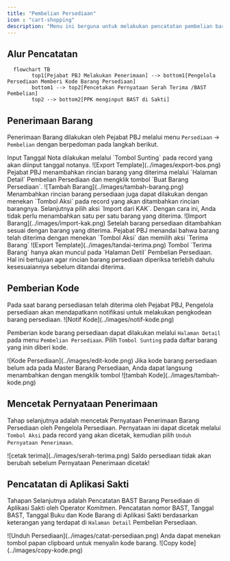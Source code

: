 ```yaml
---
title: "Pembelian Persediaan"
icon : "cart-shopping"
description: "Menu ini berguna untuk melakukan pencatatan pembelian barang persediaan"
---
```


## Alur Pencatatan

```mermaid
  flowchart TB
        top1[Pejabat PBJ Melakukan Penerimaan] --> bottom1[Pengelola Persediaan Memberi Kode Barang Persediaan]
        bottom1 --> top2[Pencetakan Pernyataan Serah Terima /BAST Pembelian]
        top2 --> bottom2[PPK menginput BAST di Sakti]
```

## Penerimaan Barang

Penerimaan Barang dilakukan oleh Pejabat PBJ melalui menu `Persediaan` -> `Pembelian` dengan berpedoman pada langkah berikut.

<Steps>
  <Step title="Menginput Tanggal Nota">
    Input Tanggal Nota dilakukan melalui `Tombol Sunting` pada record yang akan diinput tanggal notanya.
    <Frame caption="Input Tanggal Nota">
        ![Export Template](../images/export-bos.png)
    </Frame>
  </Step>
  <Step title="Melengkapi Rincian Barang Yang Diterima">
    Pejabat PBJ menambahkan rincian barang yang diterima melalui `Halaman Detail` Pembelian Persediaan dan mengklik tombol `Buat Barang Persediaan`.
      <Frame caption="Menambah Rincian Barang Persediaan yang diterima">
        ![Tambah Barang](../images/tambah-barang.png)
    </Frame>
    <Tip>
       Menambahkan rincian barang persediaan juga dapat dilakukan dengan menekan `Tombol Aksi` pada record yang akan ditambahkan rincian barangnya. Selanjutnya pilih aksi `Import dari KAK`. Dengan cara ini, Anda tidak perlu menambahkan satu per satu barang yang diterima.
    <Frame caption="Menambah Rincian Barang Persediaan melalui Import dari KAK">
        ![Import Barang](../images/import-kak.png)
    </Frame>
    </Tip>
  </Step>
    <Step title="Menandai Bahwa Barang Telah Diterima">
    Setelah barang persediaan ditambahkan sesuai dengan barang yang diterima. Pejabat PBJ menandai bahwa barang telah diterima dengan menekan `Tombol Aksi` dan memilih aksi `Terima Barang`
    <Frame caption="Menandai bahwa barang persediaan telah diterima">
        ![Export Template](../images/tandai-terima.png)
    </Frame>
    <Warning>
        Tombol `Terima Barang` hanya akan muncul pada `Halaman Detil` Pembelian Persediaan. Hal ini bertujuan agar rincian barang persediaan diperiksa terlebih dahulu kesesuaiannya sebelum ditandai diterima.
    </Warning>
  </Step>
</Steps>



## Pemberian Kode
<Note>
    Pada saat barang persediasan telah diterima oleh Pejabat PBJ, Pengelola persediaan akan mendapatkann notifikasi untuk melakukan pengkodean barang persediaan.
<Frame caption="Tampilan Notifikasi Pengkodean Barang">
    ![Notif Kode](../images/notif-kode.png)
</Frame>
</Note>

Pemberian kode barang persediaan dapat dilakukan melalui `Halaman Detail` pada menu `Pembelian Persediaan`. Pilih `Tombol Sunting` pada daftar barang yang inin diberi kode.
<Frame caption="Tampilan Halaman untuk pengkodean barang persediaan">
    ![Kode Persediaan](../images/edit-kode.png)
</Frame>

<Tip>
    Jika kode barang persediaan belum ada pada Master Barang Persediaan, Anda dapat langsung menambahkan dengan mengklik tombol <Icon icon="circle-plus" iconType="solid" />
<Frame caption="Tombol untuk menambahkan kode barang persediaan">
    ![tambah Kode](../images/tambah-kode.png)
</Frame>
</Tip>

## Mencetak Pernyataan Penerimaan
Tahap selanjutnya adalah mencetak Pernyataan Penerimaan Barang Persediaan oleh Pengelola Persediaan. Pernyataan ini dapat dicetak melalui `Tombol Aksi` pada record yang akan dicetak, kemudian pilih `Unduh Pernyataan Penerimaan`.
<Frame caption="Aksi Cetak Pernyataan Penerimaan">
    ![cetak terima](../images/serah-terima.png)
</Frame>

<Warning>
    Saldo persediaan tidak akan berubah sebelum Pernyataan Penerimaan dicetak!
</Warning>

## Pencatatan di Aplikasi Sakti

Tahapan Selanjutnya adalah Pencatatan BAST Barang Persediaan di Aplikasi Sakti oleh Operator Komitmen. Pencatatan nomor BAST, Tanggal BAST, Tanggal Buku dan Kode Barang di Aplikasi Sakti berdasarkan keterangan yang terdapat di `Halaman Detail` Pembelian Persediaan.
<Frame caption="Tampilan Halaman detail Pembelian Persediaan">
    ![Unduh Persediaan](../images/catat-persediaan.png)
</Frame>

<Tip>
    Anda dapat menekan tombol papan clipboard untuk menyalin kode barang.
<Frame caption="Tombol clipboard untuk menyalin kode barang">
    ![Copy kode](../images/copy-kode.png)
</Frame>
</Tip>
